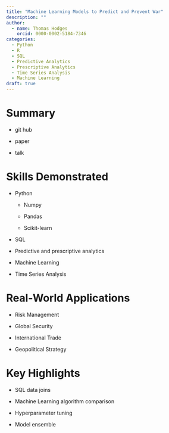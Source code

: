 ```yaml
---
title: "Machine Learning Models to Predict and Prevent War"
description: ""
author:
  - name: Thomas Hodges
    orcid: 0000-0002-5184-7346
categories: 
  - Python
  - R
  - SQL
  - Predictive Analytics
  - Prescriptive Analytics
  - Time Series Analysis
  - Machine Learning
draft: true
---
```


# Summary

-   git hub

-   paper

-   talk

# Skills Demonstrated

-   Python

    -   Numpy

    -   Pandas

    -   Scikit-learn

-   SQL

-   Predictive and prescriptive analytics

-   Machine Learning

-   Time Series Analysis

# Real-World Applications

-   Risk Management

-   Global Security

-   International Trade

-   Geopolitical Strategy

# Key Highlights

-   SQL data joins

-   Machine Learning algorithm comparison

-   Hyperparameter tuning

-   Model ensemble
